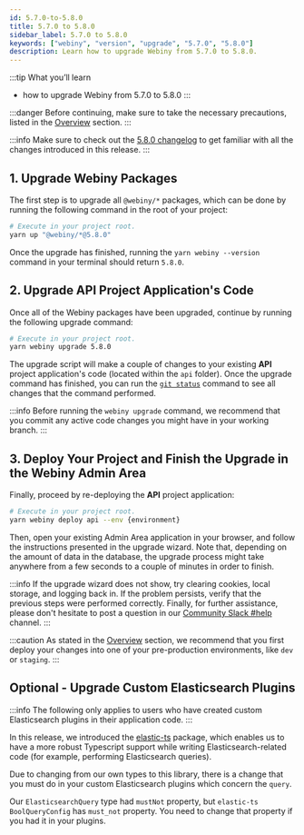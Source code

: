 ```yaml
---
id: 5.7.0-to-5.8.0
title: 5.7.0 to 5.8.0
sidebar_label: 5.7.0 to 5.8.0
keywords: ["webiny", "version", "upgrade", "5.7.0", "5.8.0"]
description: Learn how to upgrade Webiny from 5.7.0 to 5.8.0.
---
```


:::tip What you’ll learn
- how to upgrade Webiny from 5.7.0 to 5.8.0
:::

:::danger
Before continuing, make sure to take the necessary precautions, listed in the [Overview](/docs/how-to-guides/upgrade-webiny/overview#-precaution-measures) section.
:::

:::info
Make sure to check out the [5.8.0 changelog](/docs/changelog/5.8.0) to get familiar with all the changes  introduced in this release.
:::

## 1. Upgrade Webiny Packages

The first step is to upgrade all `@webiny/*` packages, which can be done by running the following command in the root of your project:

```bash
# Execute in your project root.
yarn up "@webiny/*@5.8.0"
```

Once the upgrade has finished, running the `yarn webiny --version` command in your terminal should return `5.8.0`.

## 2. Upgrade API Project Application's Code

Once all of the Webiny packages have been upgraded, continue by running the following upgrade command:

```bash
# Execute in your project root.
yarn webiny upgrade 5.8.0
```

The upgrade script will make a couple of changes to your existing **API** project application's code (located within the `api` folder). Once the upgrade command has finished, you can run the [`git status`](https://git-scm.com/docs/git-status) command to see all changes that the command performed.

:::info
Before running the `webiny upgrade` command, we recommend that you commit any active code changes you might have in your working branch.
:::

## 3. Deploy Your Project and Finish the Upgrade in the Webiny Admin Area

Finally, proceed by re-deploying the **API** project application:

```bash
# Execute in your project root.
yarn webiny deploy api --env {environment}
```

Then, open your existing Admin Area application in your browser, and follow the instructions presented in the upgrade wizard. Note that, depending on the amount of data in the database, the upgrade process might take anywhere from a few seconds to a couple of minutes in order to finish.

:::info
If the upgrade wizard does not show, try clearing cookies, local storage, and logging back in. If the problem persists, verify that the previous steps were performed correctly. Finally, for further assistance, please don't hesitate to post a question in our [Community Slack #help](https://webiny-community.slack.com/archives/C014Y0HGJ0Y) channel.
:::

:::caution
As stated in the [Overview](/docs/how-to-guides/upgrade-webiny/overview#pre-production-environments-first) section, we recommend that you first deploy your changes into one of your pre-production environments, like `dev` or `staging`.
:::

## Optional - Upgrade Custom Elasticsearch Plugins

:::info
The following only applies to users who have created custom Elasticsearch plugins in their application code.
:::

In this release, we introduced the [elastic-ts](https://github.com/jacobwgillespie/elastic-ts) package, which enables us to have a more robust Typescript support while writing Elasticsearch-related code (for example, performing Elasticsearch queries).

Due to changing from our own types to this library, there is a change that you must do in your custom Elasticsearch plugins which concern the `query`.

Our `ElasticsearchQuery` type had `mustNot` property, but `elastic-ts` `BoolQueryConfig` has `must_not` property. You need to change that property if you had it in your plugins.
